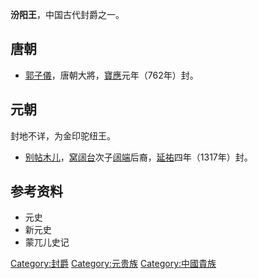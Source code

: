 '''汾阳王'''，中国古代封爵之一。
==唐朝==
*[[郭子儀|郭子儀]]，唐朝大將，[[宝应_(年号)|寶應]]元年（762年）封。

==元朝==
封地不详，为金印驼纽王。
*[[别帖木儿|别帖木儿]]，[[窝阔台|窝阔台]]次子[[阔端|阔端]]后裔，[[延祐|延祐]]四年（1317年）封。 
==参考资料==
*元史
*新元史
*蒙兀儿史记
[[Category:封爵|Category:封爵]]
[[Category:元贵族|Category:元贵族]]
[[Category:中國貴族|Category:中國貴族]]